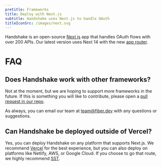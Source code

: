 ```yaml
---
pretitle: Frameworks
title: Deploy with Next.js
subtitle: Handshake uses Next.js to handle OAuth
titleIconSrc: /images/next.svg
---
```


Handshake is an open-source [Next.js](https://nextjs.org) app that handles OAuth
flows with over 200 APIs. Our latest version uses Next 14 with the new [app
router](https://nextjs.org/docs/app).

# FAQ

## Does Handshake work with other frameworks?

Not at the moment, but we are hoping to support more frameworks in the future.
If this is something you will like to contribute, please open a [pull request in
our repo](${REPO_URL}/pulls).

As always, you can email our team at [team@fiber.dev](mailto:team@fiber.dev)
with any questions or suggestions.

## Can Handshake be deployed outside of Vercel?

Yes, you can deploy Handshake on any platform that supports Next.js. We
recommend [Vercel](https://vercel.com/) for the best experience, but you can
also deploy on platforms like Netlify, AWS, or Google Cloud. If you choose to go
that route, we highly recommend [SST](https://sst.dev/).
